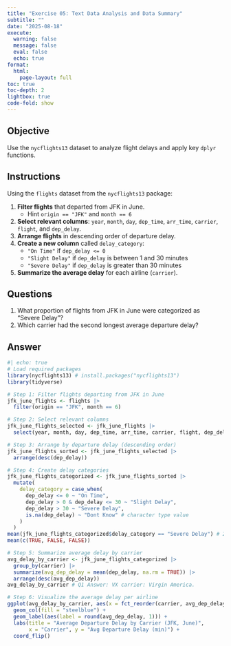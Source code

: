 ```yaml
---
title: "Exercise 05: Text Data Analysis and Data Summary"
subtitle: ""
date: "2025-08-18"
execute: 
  warning: false
  message: false
  eval: false
  echo: true
format: 
  html: 
    page-layout: full
toc: true
toc-depth: 2
lightbox: true
code-fold: show
---
```


## Objective

Use the `nycflights13` dataset to analyze flight delays and apply key `dplyr` functions.

## Instructions

Using the `flights` dataset from the `nycflights13` package:

1.  **Filter flights** that departed from JFK in June.
    -   Hint `origin == "JFK"` and `month == 6`
2.  **Select relevant columns**: `year`, `month`, `day`, `dep_time`, `arr_time`, `carrier`, `flight`, and `dep_delay`.
3.  **Arrange flights** in descending order of departure delay.
4.  **Create a new column** called `delay_category`:
    -   `"On Time"` if `dep_delay <= 0`
    -   `"Slight Delay"` if `dep_delay` is between 1 and 30 minutes
    -   `"Severe Delay"` if `dep_delay` is greater than 30 minutes
5.  **Summarize the average delay** for each airline (`carrier`).

## Questions

1.  What proportion of flights from JFK in June were categorized as "Severe Delay"?
2.  Which carrier had the second longest average departure delay?

::: {.callout-note collapse=true}
## Answer

```r
#| echo: true
# Load required packages
library(nycflights13) # install.packages("nycflights13")
library(tidyverse)

# Step 1: Filter flights departing from JFK in June
jfk_june_flights <- flights |> 
  filter(origin == "JFK", month == 6)

# Step 2: Select relevant columns
jfk_june_flights_selected <- jfk_june_flights |> 
  select(year, month, day, dep_time, arr_time, carrier, flight, dep_delay)

# Step 3: Arrange by departure delay (descending order)
jfk_june_flights_sorted <- jfk_june_flights_selected |> 
  arrange(desc(dep_delay))

# Step 4: Create delay categories
jfk_june_flights_categorized <- jfk_june_flights_sorted |> 
  mutate(
    delay_category = case_when(
      dep_delay <= 0 ~ "On Time",
      dep_delay > 0 & dep_delay <= 30 ~ "Slight Delay",
      dep_delay > 30 ~ "Severe Delay",
      is.na(dep_delay) ~ "Dont Know" # character type value
    )
  )
mean(jfk_june_flights_categorized$delay_category == "Severe Delay") # 20.1%
mean(c(TRUE, FALSE, FALSE))

# Step 5: Summarize average delay by carrier
avg_delay_by_carrier <- jfk_june_flights_categorized |> 
  group_by(carrier) |> 
  summarize(avg_dep_delay = mean(dep_delay, na.rm = TRUE)) |> 
  arrange(desc(avg_dep_delay))
avg_delay_by_carrier # Q1 Answer: VX carrier: Virgin America.

# Step 6: Visualize the average delay per airline
ggplot(avg_delay_by_carrier, aes(x = fct_reorder(carrier, avg_dep_delay), y = avg_dep_delay)) +
  geom_col(fill = "steelblue") +
  geom_label(aes(label = round(avg_dep_delay, 1))) +
  labs(title = "Average Departure Delay by Carrier (JFK, June)",
       x = "Carrier", y = "Avg Departure Delay (min)") +
  coord_flip()
```
:::


